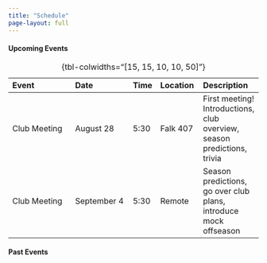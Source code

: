 ```yaml
---
title: "Schedule"
page-layout: full
---
```


#### Upcoming Events
|   Event      |   Date      | Time | Location | Description |
|:-------------|:------------|:-----|:---------|:------------|
| Club Meeting | August 28   | 5:30 | Falk 407 | First meeting! Introductions, club overview, season predictions, trivia |
| Club Meeting | September 4   | 5:30 | Remote | Season predictions, go over club plans, introduce mock offseason |



: {tbl-colwidths="[15, 15, 10, 10, 50]"}

#### Past Events
